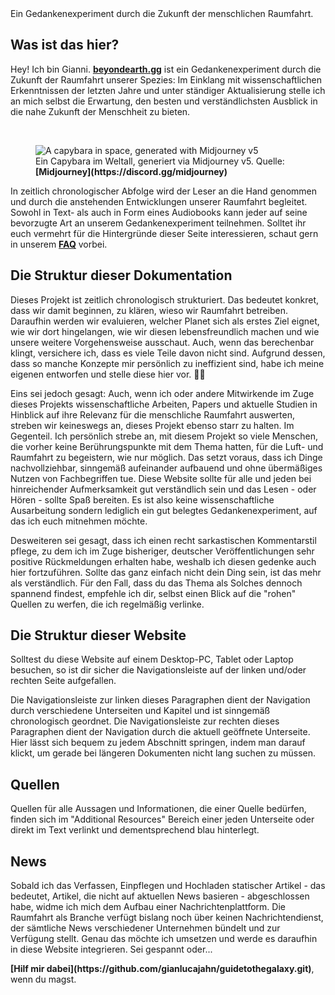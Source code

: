 
<GuideToTheGalaxy />
Ein Gedankenexperiment durch die Zukunft der menschlichen Raumfahrt.

<ReadingTime duration="2" />
<AudioPlayer ident="documentation/introduction" />

## Was ist das hier?
Hey! Ich bin Gianni. <strong>[beyondearth.gg](http://beyondearth.gg/)</strong> ist ein Gedankenexperiment durch die Zukunft der Raumfahrt unserer Spezies: Im Einklang mit wissenschaftlichen Erkenntnissen der letzten Jahre und unter ständiger Aktualisierung stelle ich an mich selbst die Erwartung, den besten und verständlichsten Ausblick in die nahe Zukunft der Menschheit zu bieten. 

<br />
<figure>
<Image src={require(".//../../resources/images/capybara.png")} alt="A capybara in space, generated with Midjourney v5" />
<figcaption style={{ color: "rgb(156, 156, 156)", fontSize: "14px", marginTop: "2px" }}>Ein Capybara im Weltall, generiert via Midjourney v5. Quelle: <strong>[Midjourney](https://discord.gg/midjourney)</strong></figcaption>
</figure>

In zeitlich chronologischer Abfolge wird der Leser an die Hand genommen und durch die anstehenden Entwicklungen unserer Raumfahrt begleitet. Sowohl in Text- als auch in Form eines Audiobooks kann jeder auf seine bevorzugte Art an unserem Gedankenexperiment teilnehmen. Solltet ihr euch vermehrt für die Hintergründe dieser Seite interessieren, schaut gern in unserem <strong>[FAQ](https://beyondearth.gg/about)</strong> vorbei.

## Die Struktur dieser Dokumentation
Dieses Projekt ist zeitlich chronologisch strukturiert. Das bedeutet konkret, dass wir damit beginnen, zu klären, wieso wir Raumfahrt betreiben. Daraufhin werden wir evaluieren, welcher Planet sich als erstes Ziel eignet, wie wir dort hingelangen, wie wir diesen lebensfreundlich machen und wie unsere weitere Vorgehensweise ausschaut. Auch, wenn das berechenbar klingt, versichere ich, dass es viele Teile davon nicht sind. Aufgrund dessen, dass so manche Konzepte mir persönlich zu ineffizient sind, habe ich meine eigenen entworfen und stelle diese hier vor. 👨‍🏫

Eins sei jedoch gesagt: Auch, wenn ich oder andere Mitwirkende im Zuge dieses Projekts wissenschaftliche Arbeiten, Papers und aktuelle Studien in Hinblick auf ihre Relevanz für die menschliche Raumfahrt auswerten, streben wir keineswegs an, dieses Projekt ebenso starr zu halten. Im Gegenteil. Ich persönlich strebe an, mit diesem Projekt so viele Menschen, die vorher keine Berührungspunkte mit dem Thema hatten, für die Luft- und Raumfahrt zu begeistern, wie nur möglich. Das setzt voraus, dass ich Dinge nachvollziehbar, sinngemäß aufeinander aufbauend und ohne übermäßiges Nutzen von Fachbegriffen tue. Diese Website sollte für alle und jeden bei hinreichender Aufmerksamkeit gut verständlich sein und das Lesen - oder Hören - sollte Spaß bereiten. Es ist also keine wissenschaftliche Ausarbeitung sondern lediglich ein gut belegtes Gedankenexperiment, auf das ich euch mitnehmen möchte.

Desweiteren sei gesagt, dass ich einen recht sarkastischen Kommentarstil pflege, zu dem ich im Zuge bisheriger, deutscher Veröffentlichungen sehr positive Rückmeldungen erhalten habe, weshalb ich diesen gedenke auch hier fortzuführen. Sollte das ganz einfach nicht dein Ding sein, ist das mehr als verständlich. Für den Fall, dass du das Thema als Solches dennoch spannend findest, empfehle ich dir, selbst einen Blick auf die "rohen" Quellen zu werfen, die ich regelmäßig verlinke. 

## Die Struktur dieser Website
Solltest du diese Website auf einem Desktop-PC, Tablet oder Laptop besuchen, so ist dir sicher die Navigationsleiste auf der linken und/oder rechten Seite aufgefallen.

Die Navigationsleiste zur linken dieses Paragraphen dient der Navigation durch verschiedene Unterseiten und Kapitel und ist sinngemäß chronologisch geordnet. Die Navigationsleiste zur rechten dieses Paragraphen dient der Navigation durch die aktuell geöffnete Unterseite. Hier lässt sich bequem zu jedem Abschnitt springen, indem man darauf klickt, um gerade bei längeren Dokumenten nicht lang suchen zu müssen.

## Quellen
Quellen für alle Aussagen und Informationen, die einer Quelle bedürfen, finden sich im "Additional Resources" Bereich einer jeden Unterseite oder direkt im Text verlinkt und dementsprechend blau hinterlegt.

## News
Sobald ich das Verfassen, Einpflegen und Hochladen statischer Artikel - das bedeutet, Artikel, die nicht auf aktuellen News basieren - abgeschlossen habe, widme ich mich dem Aufbau einer Nachrichtenplattform. Die Raumfahrt als Branche verfügt bislang noch über keinen Nachrichtendienst, der sämtliche News verschiedener Unternehmen bündelt und zur Verfügung stellt. Genau das möchte ich umsetzen und werde es daraufhin in diese Website integrieren. Sei gespannt oder...

 
<Callout emoji="💡">
    <strong>[Hilf mir dabei](https://github.com/gianlucajahn/guidetothegalaxy.git)</strong>, wenn du magst.
</Callout>

<SaveArticleSection article="introduction"/>